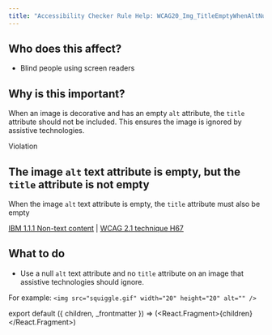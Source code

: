 ```yaml
---
title: "Accessibility Checker Rule Help: WCAG20_Img_TitleEmptyWhenAltNull"
---
```


<div className="toolHelp">
<Row>
<Column colLg={5} colMd={3} colSm={4} className="toolLeft">

## Who does this affect?

* Blind people using screen readers

## Why is this important?

When an image is decorative and has an empty `alt` attribute, the `title` attribute should not be included. This ensures the image is ignored by assistive technologies.

</Column>
<Column colLg={11} colMd={5} colSm={4} className="toolMain">

<div className="level-violation">
Violation
</div>

## The image `alt` text attribute is empty, but the `title` attribute is not empty
When the image `alt` text attribute is empty, the `title` attribute must also be empty

[IBM 1.1.1 Non-text content](http://www.ibm.com/able/guidelines/ci162/non_text_content.html) | [WCAG 2.1 technique H67](https://www.w3.org/TR/WCAG20-TECHS/H67)

<div id="elementLocation">
</div>

## What to do

* Use a null `alt` text attribute and no `title` attribute on an image that assistive technologies should ignore.

For example:
```<img src="squiggle.gif" width="20" height="20" alt="" />```


</Column>
</Row>
</div>

export default ({ children, _frontmatter }) => (<React.Fragment>{children}</React.Fragment>)
